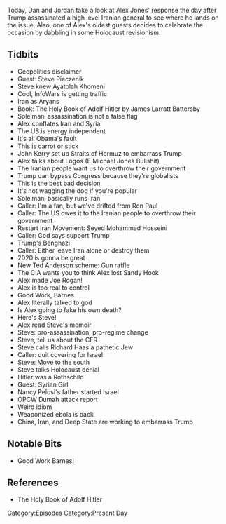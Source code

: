 {{DEFAULTSORT:
    #_EPISODE_0384:January 3, 2020
}}{{Episode
    | title           = January 3, 2020
    | caption         = [https://knowledgefight.libsyn.com/knowledge-fight-january-3-2020 Listen to this episode on Libsyn]
    | episodeNumber   = 384
    | length          = 02:57:14
    | airDate         = January 6, 2020
    | coverageDate    = January 3, 2020
    | episodeType     = [[:Category:Present Day|Present Day]]
    | appearance      = [[Steve Pieczenik]], [[Ayatolah Khomeni]], [[James Larratt Battersby]], [[Qasem Soleimani]], [[John Kerry]], [[Seyed Mohammad Hosseini]], [[Steve Haas]], [[Syrian girl/Partisan Girl (Maram Susli)]]
    | oocDrop         = Start of I'm Alex Jones, this is 2020
    | previousEpisode = [[383: December 31, 2019]]
    | nextEpisode     = [[385: January 6, 2020]]
}}

{{Stub}}

Today, Dan and Jordan take a look at Alex Jones' response the day after Trump assassinated a high level Iranian general to see where he lands on the issue. Also, one of Alex's oldest guests decides to celebrate the occasion by dabbling in some Holocaust revisionism.

==Tidbits==

*Geopolitics disclaimer
*Guest: Steve Pieczenik
*Steve knew Ayatolah Khomeni
*Cool, InfoWars is getting traffic
*Iran as Aryans
*Book: The Holy Book of Adolf Hitler by James Larratt Battersby
*Soleimani assassination is not a false flag
*Alex conflates Iran and Syria
*The US is energy independent
*It's all Obama's fault
*This is carrot or stick
*John Kerry set up Straits of Hormuz to embarrass Trump
*Alex talks about Logos (E Michael Jones Bullshit)
*The Iranian people want us to overthrow their government
*Trump can bypass Congress because they're globalists
*This is the best bad decision
*It's not wagging the dog if you're popular
*Soleimani basically runs Iran
*Caller: I'm a fan, but we've drifted from Ron Paul
*Caller: The US owes it to the Iranian people to overthrow their government
*Restart Iran Movement: Seyed Mohammad Hosseini
*Caller: God says support Trump
*Trump's Benghazi
*Caller: Either leave Iran alone or destroy them
*2020 is gonna be great
*New Ted Anderson scheme: Gun raffle
*The CIA wants you to think Alex lost Sandy Hook
*Alex made Joe Rogan!
*Alex is too real to control
*Good Work, Barnes
*Alex literally talked to god
*Is Alex going to fake his own death?
*Here's Steve!
*Alex read Steve's memoir
*Steve: pro-assassination, pro-regime change
*Steve, tell us about the CFR
*Steve calls Richard Haas a pathetic Jew
*Caller: quit covering for Israel
*Steve: Move to the south
*Steve talks Holocaust denial
*Hitler was a Rothschild
*Guest: Syrian Girl
*Nancy Pelosi's father started Israel
*OPCW Dumah attack report
*Weird idiom
*Weaponized ebola is back
*China, Iran, and Deep State are working to embarrass Trump

==Notable Bits==

*Good Work Barnes!

==References==

*The Holy Book of Adolf Hitler

[[Category:Episodes]]
[[Category:Present Day]]

